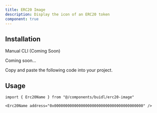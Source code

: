 ```yaml
---
title: ERC20 Image
description: Display the icon of an ERC20 token
component: true
---
```


<ComponentPreview
  name="erc20-image-demo"
  className="[&_.preview>[data-orientation=vertical]]:sm:max-w-[70%]"
/>

## Installation

<Tabs defaultValue="manual">

<TabsList>
  <TabsTrigger value="manual">Manual</TabsTrigger>
  <TabsTrigger disabled={true} value="cli">
    CLI (Coming Soon)
  </TabsTrigger>
</TabsList>

<TabsContent value="cli">

<Steps>

<Step>Coming soon...</Step>

</Steps>

</TabsContent>

<TabsContent value="manual">

<Steps>

<Step>Copy and paste the following code into your project.</Step>

<ComponentSource name="erc20-image" />

</Steps>

</TabsContent>

</Tabs>

## Usage

```tsx
import { Erc20Name } from "@/components/buidl/erc20-image"
```

```tsx
<Erc20Name address="0x0000000000000000000000000000000000000000" />
```
